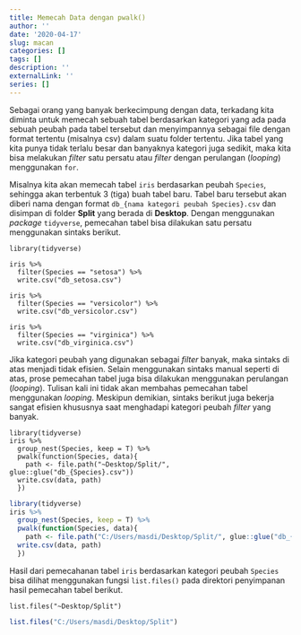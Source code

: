 ```yaml
---
title: Memecah Data dengan pwalk()
author: ''
date: '2020-04-17'
slug: macan
categories: []
tags: []
description: ''
externalLink: ''
series: []
---
```


Sebagai orang yang banyak berkecimpung dengan data, terkadang kita diminta untuk memecah sebuah tabel berdasarkan kategori yang ada pada sebuah peubah pada tabel tersebut dan menyimpannya sebagai file dengan format tertentu (misalnya csv) dalam suatu folder tertentu. Jika tabel yang kita punya tidak terlalu besar dan banyaknya kategori juga sedikit, maka kita bisa melakukan *filter* satu persatu atau *filter* dengan perulangan (*looping*) menggunakan `for`.

Misalnya kita akan memecah tabel `iris` berdasarkan peubah `Species`, sehingga akan terbentuk 3 (tiga) buah tabel baru. Tabel baru tersebut akan diberi nama dengan format `db_{nama kategori peubah Species}.csv` dan disimpan di folder **Split** yang berada di **Desktop**. Dengan menggunakan *package* `tidyverse`, pemecahan tabel bisa dilakukan satu persatu menggunakan sintaks berikut.

```
library(tidyverse)

iris %>%
  filter(Species == "setosa") %>%
  write.csv("db_setosa.csv")

iris %>%
  filter(Species == "versicolor") %>%
  write.csv("db_versicolor.csv")

iris %>%
  filter(Species == "virginica") %>%
  write.csv("db_virginica.csv")
```

Jika kategori peubah yang digunakan sebagai *filter* banyak, maka sintaks di atas menjadi tidak efisien. Selain menggunakan sintaks manual seperti di atas, prose pemecahan tabel juga bisa dilakukan menggunakan perulangan (*looping*). Tulisan kali ini tidak akan membahas pemecahan tabel menggunakan *looping*. Meskipun demikian, sintaks berikut juga bekerja sangat efisien khususnya saat menghadapi kategori peubah *filter* yang banyak.

```
library(tidyverse)
iris %>%
  group_nest(Species, keep = T) %>%
  pwalk(function(Species, data){
    path <- file.path("~Desktop/Split/", glue::glue("db_{Species}.csv"))
  write.csv(data, path)
  })
```
```r
library(tidyverse)
iris %>%
  group_nest(Species, keep = T) %>%
  pwalk(function(Species, data){
    path <- file.path("C:/Users/masdi/Desktop/Split/", glue::glue("db_{Species}.csv"))
  write.csv(data, path)
  })
```

Hasil dari pemecahanan tabel `iris` berdasarkan kategori peubah `Species` bisa dilihat menggunakan fungsi `list.files()` pada direktori penyimpanan hasil pemecahan tabel berikut.
```
list.files("~Desktop/Split")
```
```r
list.files("C:/Users/masdi/Desktop/Split")
```


